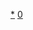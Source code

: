 {{Catnav|頁面分類|總類|維基百科模板|按内容分类的模板|計算機科學模板}}
{{Catnav|頁面分類|计算机科学|计算机编程}}
{{Template category}}

[[Category:计算机编程|*]]
[[Category:計算機科學模板|0]]